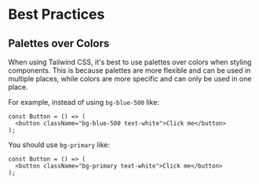 
<Meta title="Docs/Advanced/Best Practices" />

# Best Practices

## Palettes over Colors
When using Tailwind CSS, it's best to use palettes over colors when styling components.
This is because palettes are more flexible and can be used in multiple places,
while colors are more specific and can only be used in one place.

For example, instead of using `bg-blue-500` like:

```tsx
const Button = () => (
  <button className="bg-blue-500 text-white">Click me</button>
);
```

You should use `bg-primary` like:

```tsx
const Button = () => (
  <button className="bg-primary text-white">Click me</button>
);
```
